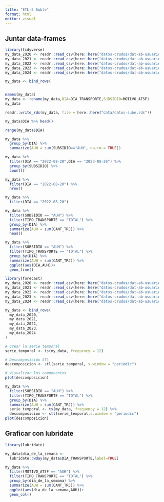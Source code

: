 ```yaml
---
title: "ETL-2 Subte"
format: html
editor: visual
---
```


## Juntar data-frames

```r
library(tidyverse)
my_data_2020 <- readr::read_csv(here::here("datos-crudos/dat-ab-usuarios-2020.csv"))
my_data_2021 <- readr::read_csv(here::here("datos-crudos/dat-ab-usuarios-2021.csv"))
my_data_2022 <- readr::read_csv(here::here("datos-crudos/dat-ab-usuarios-2022.csv"))
my_data_2023 <- readr::read_csv(here::here("datos-crudos/dat-ab-usuarios-2023.csv"))
my_data_2024 <- readr::read_csv(here::here("datos-crudos/dat-ab-usuarios-2024.csv"))

```

```r
my_data <- bind_rows(



```



```r
names(my_data)
my_data <- rename(my_data,DIA=DIA_TRANSPORTE,SUBSIDIO=MOTIVO_ATSF)
my_data
```

```r
readr::write_rds(my_data, file = here::here("data/datos-sube.rds"))


```


```r
my_data$DIA %>% head()
```

```r
range(my_data$DIA)
```

```r
my_data %>% 
  group_by(DIA) %>% 
  summarize(AUH = sum(SUBSIDIO=="AUH", na.rm = TRUE))
```

```r
my_data %>% 
  filter(DIA == "2022-08-20",DIA == "2023-08-20") %>% 
  group_by(SUBSIDIO) %>% 
  count()
```

```r
my_data %>% 
  filter(DIA == "2022-08-20") %>% 
  nrow()
```

```r
my_data %>% 
  filter(DIA == "2022-08-20") 
```

```r
my_data %>% 
  filter(SUBSIDIO == "AUH") %>% 
  filter(TIPO_TRANSPORTE == "TOTAL") %>% 
  group_by(DIA) %>% 
  summarize(AUH = sum(CANT_TRJ)) %>% 
  head()
```

```r
my_data %>% 
  filter(SUBSIDIO == "AUH") %>% 
  filter(TIPO_TRANSPORTE == "TOTAL") %>% 
  group_by(DIA) %>% 
  summarize(AUH = sum(CANT_TRJ)) %>% 
  ggplot(aes(DIA,AUH))+
  geom_line()
```


```r
library(forecast)
my_data_2020 <- readr::read_csv(here::here("datos-crudos/dat-ab-usuarios-2020.csv"))
my_data_2021 <- readr::read_csv(here::here("datos-crudos/dat-ab-usuarios-2021.csv"))
my_data_2022 <- readr::read_csv(here::here("datos-crudos/dat-ab-usuarios-2022.csv"))
my_data_2023 <- readr::read_csv(here::here("datos-crudos/dat-ab-usuarios-2023.csv"))
my_data_2024 <- readr::read_csv(here::here("datos-crudos/dat-ab-usuarios-2024.csv"))

```

```r
my_data <- bind_rows(
  my_data_2020,
  my_data_2021,
  my_data_2022,
  my_data_2023,
  my_data_2024
)

```

```r

# Crear la serie temporal
serie_temporal <- ts(my_data, frequency = 12)

# Descomposición STL
descomposicion <- stl(serie_temporal, s.window = "periodic")

# Visualizar los componentes
plot(descomposicion)

```

```r
my_data %>% 
  filter(SUBSIDIO == "AUH") %>% 
  filter(TIPO_TRANSPORTE == "TOTAL") %>% 
  group_by(DIA) %>% 
  summarize(AUH = sum(CANT_TRJ)) %>% 
  serie_temporal <- ts(my_data, frequency = 12) %>%
  descomposicion <- stl(serie_temporal,s.window = "periodic")
plot(descomposicion)
```
## Graficar con lubridate

```r

library(lubridate)

my_data$dia_de_la_semana <- 
  lubridate::wday(my_data$DIA_TRANSPORTE,label=TRUE)
```

```r

my_data %>% 
  filter(MOTIVO_ATSF == "AUH") %>% 
  filter(TIPO_TRANSPORTE == "TOTAL") %>% 
  group_by(dia_de_la_semana) %>% 
  summarize(AUH = sum(CANT_TRJ)) %>% 
  ggplot(aes(dia_de_la_semana,AUH))+
  geom_col()


```


